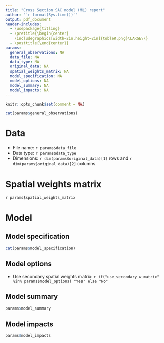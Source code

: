 ```yaml
---
title: "Cross Section SAC model (ML) report"
author: "`r format(Sys.time())`"
output: pdf_document
header-includes:
  - \usepackage{titling}
  - \pretitle{\begin{center}
    \includegraphics[width=2in,height=2in]{tobleR.png}\LARGE\\}
  - \posttitle{\end{center}}
params:
  general_observations: NA
  data_file: NA
  data_type: NA
  original_data: NA
  spatial_weights_matrix: NA
  model_specification: NA
  model_options: NA
  model_summary: NA
  model_impacts: NA
---
```


```r
knitr::opts_chunk$set(comment = NA)
```

```r
cat(params$general_observations)
```

# Data

* File name: `r params$data_file`
* Data type: `r params$data_type`
* Dimensions: `r dim(params$original_data)[1]` rows and `r dim(params$original_data)[2]` columns.

# Spatial weights matrix

`r params$spatial_weights_matrix`

# Model

## Model specification

```r
cat(params$model_specification)
```

## Model options

* Use secondary spatial weights matrix: `r if("use_secondary_w_matrix" %in% params$model_options) "Yes" else "No"`


## Model summary

```r
params$model_summary
```

## Model impacts

```r
params$model_impacts
```
